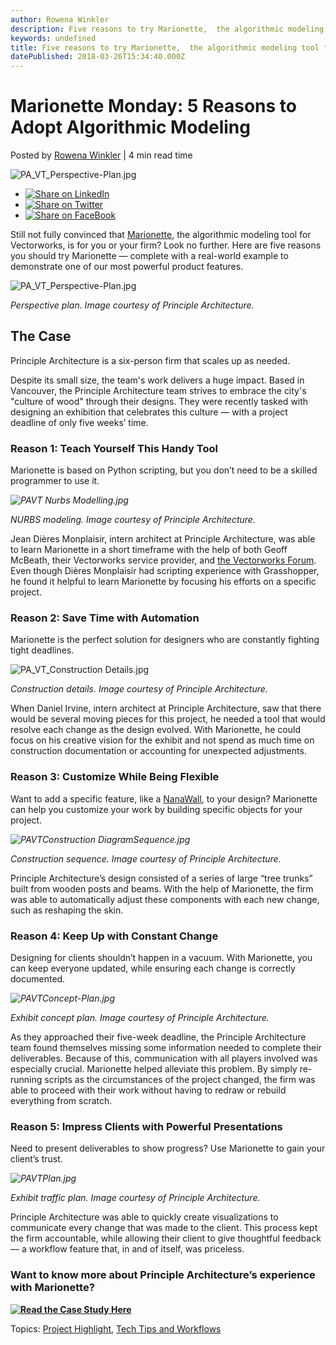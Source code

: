 ```yaml
---
author: Rowena Winkler
description: Five reasons to try Marionette,  the algorithmic modeling tool for Vectorworks, complete with a real-world example to demonstrate its power.
keywords: undefined
title: Five reasons to try Marionette,  the algorithmic modeling tool for Vectorworks, complete with a real-world example to demonstrate its power. 
datePublished: 2018-03-26T15:34:40.000Z
---
```

  

# Marionette Monday: 5 Reasons to Adopt Algorithmic Modeling

 Posted by [Rowena Winkler](https://blog.vectorworks.net/author/rowena-winkler) | 4 min read time 

![PA_VT_Perspective-Plan.jpg](https://blog.vectorworks.net/hubfs/Blog%20Images/180326_Case%20Study%20Marionette%20Monday/PA_VT_Perspective-Plan.jpg) 

* [![Share on LinkedIn](https://2659751.fs1.hubspotusercontent-na1.net/hubfs/2659751/michaelDemo/share-LI.png)](http://www.linkedin.com/shareArticle?mini=true&url=https%3A%2F%2Fblog.vectorworks.net%2Fmarionette-monday-5-reasons-to-adopt-algorithmic-modeling)
* [![Share on Twitter](https://2659751.fs1.hubspotusercontent-na1.net/hubfs/2659751/michaelDemo/share-TW.png)](https://www.twitter.com/share?text=Marionette%20Monday:%205%20Reasons%20to%20Adopt%20Algorithmic%20Modeling&url=https%3A%2F%2Fblog.vectorworks.net%2Fmarionette-monday-5-reasons-to-adopt-algorithmic-modeling&via=PMGTweets)
* [![Share on FaceBook](https://2659751.fs1.hubspotusercontent-na1.net/hubfs/2659751/michaelDemo/share-FB.png)](https://www.facebook.com/sharer/sharer.php?u=https%3A%2F%2Fblog.vectorworks.net%2Fmarionette-monday-5-reasons-to-adopt-algorithmic-modeling)

Still not fully convinced that [Marionette](http://www.vectorworks.net/training/marionette?utm%5Fcampaign=blog&utm%5Fsource=intext&utm%5Fmedium=planetvectorworks&utm%5Fcontent=marionettecasestudy032618), the algorithmic modeling tool for Vectorworks, is for you or your firm? Look no further. Here are five reasons you should try Marionette — complete with a real-world example to demonstrate one of our most powerful product features.

![PA_VT_Perspective-Plan.jpg](https://blog.vectorworks.net/hs-fs/hubfs/Blog%20Images/180326_Case%20Study%20Marionette%20Monday/PA_VT_Perspective-Plan.jpg?width=1024&name=PA_VT_Perspective-Plan.jpg)

_Perspective plan. Image courtesy of Principle Architecture._

## The Case

Principle Architecture is a six-person firm that scales up as needed.

Despite its small size, the team's work delivers a huge impact. Based in Vancouver, the Principle Architecture team strives to embrace the city's "culture of wood" through their designs. They were recently tasked with designing an exhibition that celebrates this culture — with a project deadline of only five weeks’ time.

### Reason 1: Teach Yourself This Handy Tool

Marionette is based on Python scripting, but you don’t need to be a skilled programmer to use it. 

_![PAVT Nurbs Modelling.jpg](https://blog.vectorworks.net/hs-fs/hubfs/Blog%20Images/180326Case%20Study%20Marionette%20Monday/PAVT%20Nurbs%20Modelling.jpg?width=1024&name=PAVT%20Nurbs%20Modelling.jpg)_

_NURBS modeling. Image courtesy of Principle Architecture._ 

Jean Dières Monplaisir, intern architect at Principle Architecture, was able to learn Marionette in a short timeframe with the help of both Geoff McBeath, their Vectorworks service provider, and [the Vectorworks Forum](https://forum.vectorworks.net/index.php?/files/?utm%5Fcampaign=blog&utm%5Fsource=intext&utm%5Fmedium=planetvectorworks&utm%5Fcontent=marionettecasestudy032618). Even though Dières Monplaisir had scripting experience with Grasshopper, he found it helpful to learn Marionette by focusing his efforts on a specific project.

### Reason 2: Save Time with Automation

Marionette is the perfect solution for designers who are constantly fighting tight deadlines.

![PA_VT_Construction Details.jpg](https://blog.vectorworks.net/hs-fs/hubfs/Blog%20Images/180326_Case%20Study%20Marionette%20Monday/PA_VT_Construction%20Details.jpg?width=1024&name=PA_VT_Construction%20Details.jpg)

_Construction details. Image courtesy of Principle Architecture._ 

When Daniel Irvine, intern architect at Principle Architecture, saw that there would be several moving pieces for this project, he needed a tool that would resolve each change as the design evolved. With Marionette, he could focus on his creative vision for the exhibit and not spend as much time on construction documentation or accounting for unexpected adjustments.

### Reason 3: Customize While Being Flexible

Want to add a specific feature, like a [NanaWall](//blog.vectorworks.net/marionette-monday-new-symbols-that-will-fold-and-lift?utm%5Fcampaign=blog&utm%5Fsource=intext&utm%5Fmedium=planetvectorworks&utm%5Fcontent=marionettecasestudy032618), to your design? Marionette can help you customize your work by building specific objects for your project.

_![PAVTConstruction DiagramSequence.jpg](https://blog.vectorworks.net/hs-fs/hubfs/Blog%20Images/180326Case%20Study%20Marionette%20Monday/PAVTConstruction%20DiagramSequence.jpg?width=1024&name=PAVTConstruction%20DiagramSequence.jpg)_

_Construction sequence. Image courtesy of Principle Architecture._

Principle Architecture’s design consisted of a series of large “tree trunks” built from wooden posts and beams. With the help of Marionette, the firm was able to automatically adjust these components with each new change, such as reshaping the skin.

### Reason 4: Keep Up with Constant Change

Designing for clients shouldn’t happen in a vacuum. With Marionette, you can keep everyone updated, while ensuring each change is correctly documented.

_![PAVTConcept-Plan.jpg](https://blog.vectorworks.net/hs-fs/hubfs/Blog%20Images/180326Case%20Study%20Marionette%20Monday/PAVTConcept-Plan.jpg?width=1024&name=PAVTConcept-Plan.jpg)_

_Exhibit concept plan. Image courtesy of Principle Architecture._

As they approached their five-week deadline, the Principle Architecture team found themselves missing some information needed to complete their deliverables. Because of this, communication with all players involved was especially crucial. Marionette helped alleviate this problem. By simply re-running scripts as the circumstances of the project changed, the firm was able to proceed with their work without having to redraw or rebuild everything from scratch.

### Reason 5: Impress Clients with Powerful Presentations

Need to present deliverables to show progress? Use Marionette to gain your client’s trust.

_![PAVTPlan.jpg](https://blog.vectorworks.net/hs-fs/hubfs/Blog%20Images/180326Case%20Study%20Marionette%20Monday/PAVTPlan.jpg?width=1024&name=PAVTPlan.jpg)_

_Exhibit traffic plan. Image courtesy of Principle Architecture._

Principle Architecture was able to quickly create visualizations to communicate every change that was made to the client. This process kept the firm  accountable, while allowing their client to give thoughtful feedback — a workflow feature that, in and of itself, was priceless.

### Want to know more about Principle Architecture’s experience with Marionette?

**[![Read the Case Study Here](https://no-cache.hubspot.com/cta/default/3018241/c209bd65-df18-4026-9810-d85e009e5687.png)](https://cta-redirect.hubspot.com/cta/redirect/3018241/c209bd65-df18-4026-9810-d85e009e5687)** 

 Topics: [Project Highlight](https://blog.vectorworks.net/topic/project-highlight), [Tech Tips and Workflows](https://blog.vectorworks.net/topic/tech-tips-and-workflows) 

  
